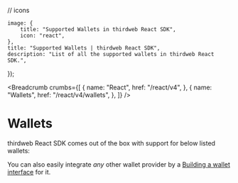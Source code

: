 // icons

	image: {
		title: "Supported Wallets in thirdweb React SDK",
		icon: "react",
	},
	title: "Supported Wallets | thirdweb React SDK",
	description: "List of all the supported wallets in thirdweb React SDK.",
});

<Breadcrumb
	crumbs={[
		{
			name: "React",
			href: "/react/v4",
		},
		{
			name: "Wallets",
			href: "/react/v4/wallets",
		},
	]}
/>

# Wallets

thirdweb React SDK comes out of the box with support for below listed wallets:

You can also easily integrate _any_ other wallet provider by a [Building a wallet interface](/wallet-sdk/v2/build) for it.

<WalletCardGrid>
	<WalletCard
		label="MetaMask"
		href="/references/react/v4/metamaskWallet"
		icon={MetaMaskIcon}
	/>
	<WalletCard
		label="Coinbase"
		href="/references/react/v4/coinbaseWallet"
		icon={CoinbaseIcon}
	/>
	<WalletCard
		label="WalletConnect"
		href="/references/react/v4/walletConnect"
		icon={WalletConnectIcon}
	/>
	<WalletCard
		label="Smart Wallet"
		href="/references/react/v4/smartWallet"
		icon={SmartWalletIcon}
	/>
	<WalletCard
		label="Safe"
		href="/references/react/v4/safeWallet"
		icon={SafeIcon}
	/>
	<WalletCard
		label="Embedded Wallet"
		href="/references/react/v4/embeddedWallet"
		icon={EmbeddedWalletIcon}
	/>
	<WalletCard
		label="Local Wallet"
		href="/references/react/v4/localWallet"
		icon={LocalWalletIcon}
	/>
	<WalletCard
		label="Magic Link"
		href="/references/react/v4/magicLink"
		icon={MagicLinkIcon}
	/>
	<WalletCard
		label="Rainbow"
		href="/references/react/v4/rainbowWallet"
		icon={RainbowIcon}
	/>
	<WalletCard
		label="Zerion"
		href="/references/react/v4/zerionWallet"
		icon={ZerionIcon}
	/>
	<WalletCard
		label="Blocto"
		href="/references/react/v4/bloctoWallet"
		icon={BloctoIcon}
	/>
	<WalletCard
		label="Frame"
		href="/references/react/v4/frameWallet"
		icon={FrameIcon}
	/>
	<WalletCard
		label="Phantom"
		href="/references/react/v4/phantomWallet"
		icon={PhantomIcon}
	/>
	<WalletCard
		label="Coin98"
		href="/references/react/v4/coin98Wallet"
		icon={Coin98Icon}
	/>
	<WalletCard
		label="Core Wallet"
		href="/references/react/v4/coreWallet"
		icon={CoreWalletIcon}
	/>
	<WalletCard
		label="Crypto Defi"
		href="/references/react/v4/cryptoDefiWallet"
		icon={CryptoDefiIcon}
	/>
	<WalletCard
		label="OKX Wallet"
		href="/references/react/v4/okxWallet"
		icon={OKXIcon}
	/>
	<WalletCard
		label="OneKey Wallet"
		href="/references/react/v4/oneKeyWallet"
		icon={OneKeyIcon}
	/>
	<WalletCard
		label="Rabby Wallet"
		href="/references/react/v4/rabbyWallet"
		icon={RabbyIcon}
	/>
</WalletCardGrid>
